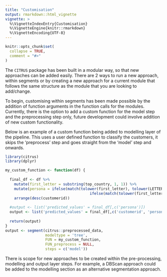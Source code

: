 ```yaml
---
title: "Customisation"
output: rmarkdown::html_vignette
vignette: >
  %\VignetteIndexEntry{Customisation}
  %\VignetteEngine{knitr::rmarkdown}
  %\VignetteEncoding{UTF-8}
---
```


```r
knitr::opts_chunk$set(
  collapse = TRUE,
  comment = "#>"
)
```

The `CITRUS` package has been built in a modular way, so that new approaches can be added easily. There are 2 ways to run a new approach, within segments or by creating a new approach for a current module that follows the same structure as the module that you are looking to add/change. 

To begin, customising within segments has been made possible by the addition of function arguments in the function calls for the modules. Currently, there is the option to add a custom function for the model step and the preprocessing step only, future development could involve addition of new custom functionality. 

Below is an example of a custom function being added to modelling layer of the pipeline. This uses a user defined function to classify the customers, it skips the 'preprocess' step and goes straight from the 'model' step and onwards.

```r
library(citrus)
library(dplyr)

my_custom_function <- function(df) {
  
  final_df <- df %>%
    mutate(first_letter = substring(top_country, 1, 1)) %>%
    mutate(persona = ifelse(match(tolower(first_letter), tolower(LETTERS)) <= 8, 'Segment A',
                                      ifelse(match(tolower(first_letter), tolower(LETTERS)) <= 17, 'Segment B', 'Segment C'))) %>%
    arrange(desc(customerid))
  
  #output <- list('predicted_values' = final_df[,c('persona')])
  output <- list('predicted_values' = final_df[,c('customerid', 'persona')])
  
  return(output)
}
output <- segment(citrus::preprocessed_data, 
                  modeltype = 'tree',
                  FUN = my_custom_function,
                  FUN_preprocess = NULL,
                  steps = c('model'))                  
```

There is scope for new approaches to be created within the pre-processing, modelling and output layer steps. For example, a DBScan approach could be added to the modelling section as an alternative segmentation approach.
